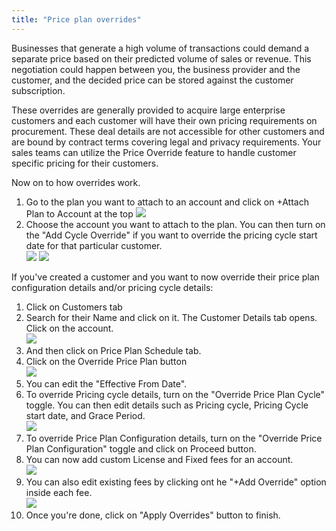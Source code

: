 ```yaml
---
title: "Price plan overrides"
---
```


Businesses that generate a high volume of transactions could demand a separate price based on their predicted volume of sales or revenue. This negotiation could happen between you, the business provider and the customer, and the decided price can be stored against the customer subscription.

These overrides are generally provided to acquire large enterprise customers and each customer will have their own pricing requirements on procurement. These deal details are not accessible for other customers and are bound by contract terms covering legal and privacy requirements. Your sales teams can utilize the Price Override feature to handle customer specific pricing for their customers.

Now on to how overrides work. 

1. Go to the plan you want to attach to an account and click on +Attach Plan to Account at the top
![](/docs/images/645db9b-image.png) 
1. Choose the account you want to attach to the plan. You can then turn on the "Add Cycle Override" if you want to override the pricing cycle start date for that particular customer.  
![](/docs/images/2962f37-image.png)
![](/docs/images/510d5f6-image.png) 

If you've created a customer and you want to now override their price plan configuration details and/or pricing cycle details: 

1. Click on Customers tab
2. Search for their Name and click on it. The Customer Details tab opens. Click on the account.  
![](/docs/images/cf949bd-image.png)
3. And then click on Price Plan Schedule tab.
4. Click on the Override Price Plan button  
![](/docs/images/9a71730-image.png)
5. You can edit the "Effective From Date".
6. To override Pricing cycle details, turn on the "Override Price Plan Cycle" toggle. You can then edit details such as Pricing cycle, Pricing Cycle start date, and Grace Period.  
![](/docs/images/7ce4d6e-image.png)
7. To override Price Plan Configuration details, turn on the "Override Price Plan Configuration" toggle and click on Proceed button.
8. You can now add custom License and Fixed fees for an account.  
![](/docs/images/a06c56c-image.png)
9. You can also edit existing fees by clicking ont he "+Add Override" option inside each fee.  
![](/docs/images/a3f6c27-image.png)
10. Once you're done, click on "Apply Overrides" button to finish.